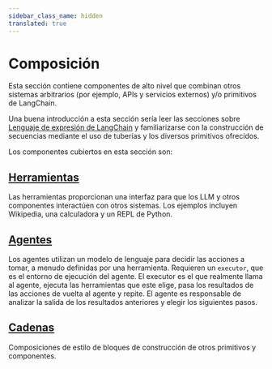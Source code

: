 ```yaml
---
sidebar_class_name: hidden
translated: true
---
```


# Composición

Esta sección contiene componentes de alto nivel que combinan otros sistemas arbitrarios (por ejemplo, APIs y servicios externos) y/o primitivos de LangChain.

Una buena introducción a esta sección sería leer las secciones sobre [Lenguaje de expresión de LangChain](/docs/expression_language/get_started) y familiarizarse con la construcción de secuencias mediante el uso de tuberías y los diversos primitivos ofrecidos.

Los componentes cubiertos en esta sección son:

## [Herramientas](/docs/modules/tools/)

Las herramientas proporcionan una interfaz para que los LLM y otros componentes interactúen con otros sistemas. Los ejemplos incluyen Wikipedia, una calculadora y un REPL de Python.

## [Agentes](/docs/modules/agents)

Los agentes utilizan un modelo de lenguaje para decidir las acciones a tomar, a menudo definidas por una herramienta. Requieren un `executor`, que es el entorno de ejecución del agente.
El executor es el que realmente llama al agente, ejecuta las herramientas que este elige, pasa los resultados de las acciones de vuelta al agente y repite.
El agente es responsable de analizar la salida de los resultados anteriores y elegir los siguientes pasos.

## [Cadenas](/docs/modules/chains)

Composiciones de estilo de bloques de construcción de otros primitivos y componentes.
